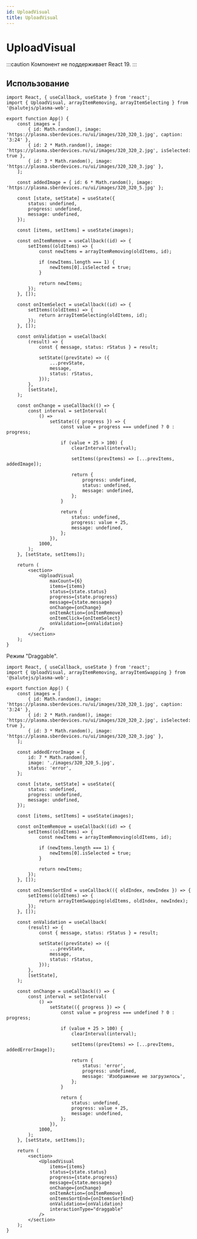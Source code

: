 ```yaml
---
id: UploadVisual
title: UploadVisual
---
```



# UploadVisual

<Badge />

:::caution
Компонент не поддерживает React 19.
:::

<Description name="UploadVisual" />
<PropsTable name="UploadVisual" />
<StorybookLink name="UploadVisual" />

## Использование

```tsx live
import React, { useCallback, useState } from 'react';
import { UploadVisual, arrayItemRemoving, arrayItemSelecting } from '@salutejs/plasma-web';

export function App() {
    const images = [
        { id: Math.random(), image: 'https://plasma.sberdevices.ru/ui/images/320_320_1.jpg', caption: '3:24' },
        { id: 2 * Math.random(), image: 'https://plasma.sberdevices.ru/ui/images/320_320_2.jpg', isSelected: true },
        { id: 3 * Math.random(), image: 'https://plasma.sberdevices.ru/ui/images/320_320_3.jpg' },
    ];

    const addedImage = { id: 6 * Math.random(), image: 'https://plasma.sberdevices.ru/ui/images/320_320_5.jpg' };

    const [state, setState] = useState({
        status: undefined,
        progress: undefined,
        message: undefined,
    });

    const [items, setItems] = useState(images);

    const onItemRemove = useCallback((id) => {
        setItems((oldItems) => {
            const newItems = arrayItemRemoving(oldItems, id);

            if (newItems.length === 1) {
                newItems[0].isSelected = true;
            }

            return newItems;
        });
    }, []);

    const onItemSelect = useCallback((id) => {
        setItems((oldItems) => {
            return arrayItemSelecting(oldItems, id);
        });
    }, []);

    const onValidation = useCallback(
        (result) => {
            const { message, status: rStatus } = result;

            setState((prevState) => ({
                ...prevState,
                message,
                status: rStatus,
            }));
        },
        [setState],
    );

    const onChange = useCallback(() => {
        const interval = setInterval(
            () =>
                setState(({ progress }) => {
                    const value = progress === undefined ? 0 : progress;

                    if (value + 25 > 100) {
                        clearInterval(interval);

                        setItems((prevItems) => [...prevItems, addedImage]);

                        return {
                            progress: undefined,
                            status: undefined,
                            message: undefined,
                        };
                    }

                    return {
                        status: undefined,
                        progress: value + 25,
                        message: undefined,
                    };
                }),
            1000,
        );
    }, [setState, setItems]);

    return (
        <section>
            <UploadVisual
                maxCount={6}
                items={items}
                status={state.status}
                progress={state.progress}
                message={state.message}
                onChange={onChange}
                onItemAction={onItemRemove}
                onItemClick={onItemSelect}
                onValidation={onValidation}
            />
        </section>
    );
}
```

Режим "Draggable".

```tsx live
import React, { useCallback, useState } from 'react';
import { UploadVisual, arrayItemRemoving, arrayItemSwapping } from '@salutejs/plasma-web';

export function App() {
    const images = [
        { id: Math.random(), image: 'https://plasma.sberdevices.ru/ui/images/320_320_1.jpg', caption: '3:24' },
        { id: 2 * Math.random(), image: 'https://plasma.sberdevices.ru/ui/images/320_320_2.jpg', isSelected: true },
        { id: 3 * Math.random(), image: 'https://plasma.sberdevices.ru/ui/images/320_320_3.jpg' },
    ];

    const addedErrorImage = {
        id: 7 * Math.random(),
        image: './images/320_320_5.jpg',
        status: 'error',
    };

    const [state, setState] = useState({
        status: undefined,
        progress: undefined,
        message: undefined,
    });

    const [items, setItems] = useState(images);

    const onItemRemove = useCallback((id) => {
        setItems((oldItems) => {
            const newItems = arrayItemRemoving(oldItems, id);

            if (newItems.length === 1) {
                newItems[0].isSelected = true;
            }

            return newItems;
        });
    }, []);

    const onItemsSortEnd = useCallback(({ oldIndex, newIndex }) => {
        setItems((oldItems) => {
            return arrayItemSwapping(oldItems, oldIndex, newIndex);
        });
    }, []);

    const onValidation = useCallback(
        (result) => {
            const { message, status: rStatus } = result;

            setState((prevState) => ({
                ...prevState,
                message,
                status: rStatus,
            }));
        },
        [setState],
    );

    const onChange = useCallback(() => {
        const interval = setInterval(
            () =>
                setState(({ progress }) => {
                    const value = progress === undefined ? 0 : progress;

                    if (value + 25 > 100) {
                        clearInterval(interval);

                        setItems((prevItems) => [...prevItems, addedErrorImage]);

                        return {
                            status: 'error',
                            progress: undefined,
                            message: 'Изображение не загрузилось',
                        };
                    }

                    return {
                        status: undefined,
                        progress: value + 25,
                        message: undefined,
                    };
                }),
            1000,
        );
    }, [setState, setItems]);

    return (
        <section>
            <UploadVisual
                items={items}
                status={state.status}
                progress={state.progress}
                message={state.message}
                onChange={onChange}
                onItemAction={onItemRemove}
                onItemsSortEnd={onItemsSortEnd}
                onValidation={onValidation}
                interactionType="draggable"
            />
        </section>
    );
}
```
